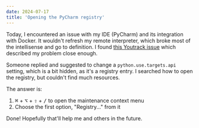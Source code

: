 ```yaml
---
date: 2024-07-17
title: 'Opening the PyCharm registry'
---
```



Today, I encountered an issue with my IDE (PyCharm) and its integration with Docker. It wouldn't refresh my remote interpreter, which broke most of the intellisense and go to definition. I found [this Youtrack issue](https://youtrack.jetbrains.com/issue/PY-73909) which described my problem close enough.

Someone replied and suggested to change a `python.use.targets.api` setting, which is a bit hidden, as it's a registry entry. I searched how to open the registry, but couldn't find much resources.

The answer is:

1. <Kbd>⌘</Kbd> + <Kbd>⌥</Kbd> + <Kbd>⇧</Kbd> + <Kbd>/</Kbd> to open the
   maintenance context menu
2. Choose the first option, "Registry..." from it

Done! Hopefully that'll help me and others in the future.
